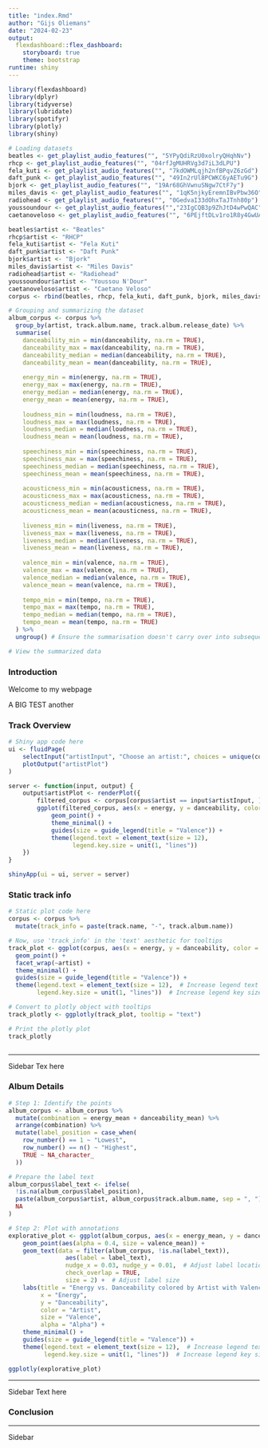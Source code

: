 ```yaml
---
title: "index.Rmd"
author: "Gijs Oliemans"
date: "2024-02-23"
output: 
  flexdashboard::flex_dashboard:
    storyboard: true
    theme: bootstrap
runtime: shiny
---
```


```r
library(flexdashboard)
library(dplyr)
library(tidyverse)
library(lubridate)
library(spotifyr)
library(plotly)
library(shiny)
```

```r
# Loading datasets
beatles <- get_playlist_audio_features("", "5YPyQdiRzU0xolryQHqhNv") 
rhcp <- get_playlist_audio_features("", "04rfJgMUHRVg3d7iL3dLPU")
fela_kuti <- get_playlist_audio_features("", "7kdOWMLqjh2nfBPqvZ6zGd")
daft_punk <- get_playlist_audio_features("", "49In2rUl8PCWKC6yAETu9G")
bjork <- get_playlist_audio_features("", "19Ar68GhVwnuSNgw7CtF7y")
miles_davis <- get_playlist_audio_features("", "1qK5njkyEremnIBvPbw36O")
radiohead <- get_playlist_audio_features("", "0GedvaI33dOhxTaJTnh80p")
youssoundour <- get_playlist_audio_features("","23IgCQB3p9ZhJtD4wPwQAC")
caetanoveloso <- get_playlist_audio_features("", "6PEjftDLv1ro1R8y4GwUAn")
```

```r
beatles$artist <- "Beatles"
rhcp$artist <- "RHCP"
fela_kuti$artist <- "Fela Kuti"
daft_punk$artist <- "Daft Punk"
bjork$artist <- "Bjork"
miles_davis$artist <- "Miles Davis"
radiohead$artist <- "Radiohead"
youssoundour$artist <- "Youssou N'Dour"
caetanoveloso$artist <- "Caetano Veloso"
corpus <- rbind(beatles, rhcp, fela_kuti, daft_punk, bjork, miles_davis, radiohead, youssoundour, caetanoveloso)

```

```r


# Grouping and summarizing the dataset
album_corpus <- corpus %>%
  group_by(artist, track.album.name, track.album.release_date) %>%
  summarise(
    danceability_min = min(danceability, na.rm = TRUE),
    danceability_max = max(danceability, na.rm = TRUE),
    danceability_median = median(danceability, na.rm = TRUE),
    danceability_mean = mean(danceability, na.rm = TRUE),
    
    energy_min = min(energy, na.rm = TRUE),
    energy_max = max(energy, na.rm = TRUE),
    energy_median = median(energy, na.rm = TRUE),
    energy_mean = mean(energy, na.rm = TRUE),
    
    loudness_min = min(loudness, na.rm = TRUE),
    loudness_max = max(loudness, na.rm = TRUE),
    loudness_median = median(loudness, na.rm = TRUE),
    loudness_mean = mean(loudness, na.rm = TRUE),
    
    speechiness_min = min(speechiness, na.rm = TRUE),
    speechiness_max = max(speechiness, na.rm = TRUE),
    speechiness_median = median(speechiness, na.rm = TRUE),
    speechiness_mean = mean(speechiness, na.rm = TRUE),
    
    acousticness_min = min(acousticness, na.rm = TRUE),
    acousticness_max = max(acousticness, na.rm = TRUE),
    acousticness_median = median(acousticness, na.rm = TRUE),
    acousticness_mean = mean(acousticness, na.rm = TRUE),
    
    liveness_min = min(liveness, na.rm = TRUE),
    liveness_max = max(liveness, na.rm = TRUE),
    liveness_median = median(liveness, na.rm = TRUE),
    liveness_mean = mean(liveness, na.rm = TRUE),
    
    valence_min = min(valence, na.rm = TRUE),
    valence_max = max(valence, na.rm = TRUE),
    valence_median = median(valence, na.rm = TRUE),
    valence_mean = mean(valence, na.rm = TRUE),
    
    tempo_min = min(tempo, na.rm = TRUE),
    tempo_max = max(tempo, na.rm = TRUE),
    tempo_median = median(tempo, na.rm = TRUE),
    tempo_mean = mean(tempo, na.rm = TRUE)
  ) %>%
  ungroup() # Ensure the summarisation doesn't carry over into subsequent operations

# View the summarized data

```

### Introduction

Welcome to my webpage

A BIG TEST another

### Track Overview

```r
# Shiny app code here
ui <- fluidPage(
    selectInput("artistInput", "Choose an artist:", choices = unique(corpus$artist)),
    plotOutput("artistPlot")
)

server <- function(input, output) {
    output$artistPlot <- renderPlot({
        filtered_corpus <- corpus[corpus$artist == input$artistInput, ]
        ggplot(filtered_corpus, aes(x = energy, y = danceability, color = valence, alpha = 0.8)) +
            geom_point() +
            theme_minimal() +
            guides(size = guide_legend(title = "Valence")) +
            theme(legend.text = element_text(size = 12),
                  legend.key.size = unit(1, "lines"))
    })
}

shinyApp(ui = ui, server = server)


```

### Static track info

```r
# Static plot code here
corpus <- corpus %>%
  mutate(track_info = paste(track.name, "-", track.album.name))

# Now, use 'track_info' in the 'text' aesthetic for tooltips
track_plot <- ggplot(corpus, aes(x = energy, y = danceability, color = valence, alpha = 0.8, text = track_info)) +
  geom_point() +
  facet_wrap(~artist) +
  theme_minimal() +
  guides(size = guide_legend(title = "Valence")) +
  theme(legend.text = element_text(size = 12),  # Increase legend text size
        legend.key.size = unit(1, "lines"))  # Increase legend key size

# Convert to plotly object with tooltips
track_plotly <- ggplotly(track_plot, tooltip = "text")

# Print the plotly plot
track_plotly



```

------------------------------------------------------------------------

Sidebar Tex here

### Album Details

```r
# Step 1: Identify the points
album_corpus <- album_corpus %>%
  mutate(combination = energy_mean + danceability_mean) %>%
  arrange(combination) %>%
  mutate(label_position = case_when(
    row_number() == 1 ~ "Lowest",
    row_number() == n() ~ "Highest",
    TRUE ~ NA_character_
  ))

# Prepare the label text
album_corpus$label_text <- ifelse(
  !is.na(album_corpus$label_position),
  paste(album_corpus$artist, album_corpus$track.album.name, sep = ", "),
  NA
)

# Step 2: Plot with annotations
explorative_plot <- ggplot(album_corpus, aes(x = energy_mean, y = danceability_mean, color = artist)) +
    geom_point(aes(alpha = 0.4, size = valence_mean)) +
    geom_text(data = filter(album_corpus, !is.na(label_text)), 
                aes(label = label_text), 
                nudge_x = 0.03, nudge_y = 0.01,  # Adjust label location
                check_overlap = TRUE, 
                size = 2) +  # Adjust label size
    labs(title = "Energy vs. Danceability colored by Artist with Valence Size",
         x = "Energy",
         y = "Danceability",
         color = "Artist",
         size = "Valence",
         alpha = "Alpha") +
    theme_minimal() +
    guides(size = guide_legend(title = "Valence")) +
    theme(legend.text = element_text(size = 12),  # Increase legend text size
          legend.key.size = unit(1, "lines"))  # Increase legend key size

ggplotly(explorative_plot)

```

------------------------------------------------------------------------

Sidebar Text here

### Conclusion

------------------------------------------------------------------------

Sidebar
